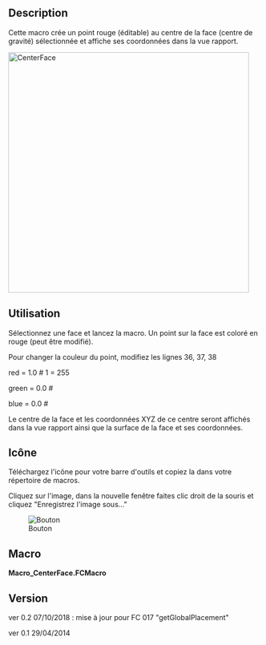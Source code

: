 <languages/>

{{Macro/fr
|Name=Macro CenterFace
|Name/fr=Macro CenterFace
|Icon=CenterFace.png
|Description=Cette macro crée un point rouge (éditable) au centre de la face (centre de gravité) sélectionnée et affiche ses coordonnées dans la vue rapport.
|Author=Mario52
|Download=[https://wiki.freecad.org/images/1/16/CenterFace.png Icône de la barre d'outils]
|Version=0.2
|Date=2018-10-07
}}

==Description==

Cette macro crée un point rouge (éditable) au centre de la face (centre de gravité) sélectionnée et affiche ses coordonnées dans la vue rapport.

[[File:Macro_CenterFace_00.png|480px|CenterFace]]
{{Caption|CenterFace}}

<span id="Usage"></span>
==Utilisation==

Sélectionnez une face et lancez la macro. Un point sur la face est coloré en rouge (peut être modifié).

Pour changer la couleur du point, modifiez les lignes 36, 37, 38

red   = 1.0  # 1 = 255

green = 0.0  #

blue  = 0.0  #

Le centre de la face et les coordonnées XYZ de ce centre seront affichés dans la vue rapport ainsi que la surface de la face et ses coordonnées.

<span id="Icon"></span>
==Icône==

Téléchargez l'icône pour votre barre d'outils et copiez la dans votre répertoire de macros.

Cliquez sur l'image, dans la nouvelle fenêtre faites clic droit de la souris et cliquez "Enregistrez l'image sous..." 

[[File:CenterFace.png|Bouton]]

<span id="Script"></span>
==Macro==

'''Macro_CenterFace.FCMacro'''

{{MacroCode|code=
# -*- coding: utf-8 -*-

#OS: Windows Vista     #OS: Windows 10
#Platform: 32-bit      #Word size of OS: 64-bit
#Version: 0.14.3389    #Word size of FreeCAD: 64-bit
#Python version: 2.6.2 #Version: 0.17.13528 (Git)
#Qt version: 4.5.2     #Build type: Release
#Coin version: 3.1.0   #Branch: releases/FreeCAD-0-17
#SoQt version: 1.4.1   #Hash: 5c3f7bf8ec51e2c7187789f7edba71a7aa82a88b
#OCC version: 6.5.1    #Python version: 2.7.14
                       #Qt version: 4.8.7
                       #Coin version: 4.0.0a
                       #OCC version: 7.2.0

# 29/04/2014, 07/10/2018
__title__   = "Macro_CenterFace"
__author__  = "Mario52"
__url__     = "https://freecad.org/index-fr.html"
__Wiki__    = "https://wiki.freecad.org/Macro_CenterFace"
__version__ = "00.02"
__date__    = "07/10/2018"
__Comment__ = "select a face launch and list the center coordinate XYZ of face"

import FreeCAD, FreeCADGui, Draft, Part

def objectRealPlacement3D(obj):    # search the real Placement
    try:
        objectPlacement      = obj.Shape.Placement
        objectPlacementBase  = FreeCAD.Vector(objectPlacement.Base)

        #### 
        objectWorkCenter     = objectPlacementBase
        ####
        
        if hasattr(obj, "getGlobalPlacement"):
            globalPlacement       = obj.getGlobalPlacement()
            globalPlacementBase   = FreeCAD.Vector(globalPlacement.Base)
            ####
            objectRealPlacement3D = globalPlacementBase.sub(objectWorkCenter)#mode=0 adapte pour BBox + Centerpoints
            ####
        else:
            objectRealPlacement3D = objectWorkCenter
        
        return objectRealPlacement3D
    except Exception:
        return FreeCAD.Vector(0.0, 0.0, 0.0)


try:
    sel = FreeCADGui.Selection.getSelection()       # get the selection
    sh = sel[0]                                     # seletion of the first element
    
    App.Console.PrintMessage( "__Begin__________"+"\n")
    import unicodedata    
    nameLabel  = unicodedata.normalize('NFKD', sh.Label).encode('ascii','ignore')
    App.Console.PrintMessage("Label : "+ str(nameLabel)+"\n")        # extract the Label
    App.Console.PrintMessage("Name  : "+ str(sel[0].Name) +"\n")     # extract the Name
except:
    App.Console.PrintError( "Select a face"+"\n")

try:
    SubElement = FreeCADGui.Selection.getSelectionEx()# "getSelectionEx" Used for selecting subobjects
    element_ = SubElement[0].SubElementNames[0]       # seletion of the first element
    
    #print element_
    #print sh.Faces
    # LineColor
    red   = 1.0  # 1 = 255
    green = 0.0  #
    blue  = 0.0  #

    for i in range(len(sh.Shape.Faces)):                    # list and extract the data

        oripl_X = sh.Shape.Faces[i].CenterOfMass.x
        oripl_Y = sh.Shape.Faces[i].CenterOfMass.y
        oripl_Z = sh.Shape.Faces[i].CenterOfMass.z
        placementOrigine = objectRealPlacement3D( sh )
        oripl_X += placementOrigine[0]
        oripl_Y += placementOrigine[1]
        oripl_Z += placementOrigine[2]

        App.Console.PrintMessage( "Center Face "+str(i)+"    : "+str(sh.Shape.Faces[i].CenterOfMass)+"\n") # Vector center mass to face
        App.Console.PrintMessage( "GlobalPlacement  : "+str(placementOrigine)+"\n") # Vector center mass to face
        Draft.makePoint(oripl_X, oripl_Y, oripl_Z) # create a point
        FreeCADGui.activeDocument().activeObject().PointColor = (red, green, blue)
    
        App.Console.PrintMessage( "       Surface   : "+str(sel[0].Shape.Faces[i-1].Area)+"\n")
        fco = 0
        for f0 in sel[0].Shape.Faces[i].Vertexes:      # Vertexes faces
            fco += 1
            App.Console.PrintMessage("       Vertexe X"+str(fco)+": "+str(f0.Point.x)+" Y"+str(fco)+": "+str(f0.Point.y)+" Z"+str(fco)+": "+str(f0.Point.z)+"\n")

except:
    App.Console.PrintError( "Select a face *"+"\n")
App.Console.PrintMessage( "__End____________"+"\n")


}}


==Version==

ver 0.2 07/10/2018 : mise à jour pour FC 017 "getGlobalPlacement"

ver 0.1 29/04/2014 


{{clear}}